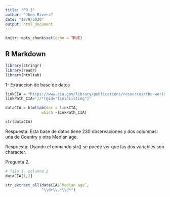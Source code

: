 ```yaml
---
title: "PD 3"
author: "Jhon Rivera"
date: "18/9/2020"
output: html_document
---
```


```r
knitr::opts_chunk$set(echo = TRUE)
```

## R Markdown

```r
library(stringr)
library(readr)
library(htmltab)
```

1- Extraccion de base de datos

```r

linkCIA = "https://www.cia.gov/library/publications/resources/the-world-factbook/fields/343.html"
linkPath_CIA='//*[@id="fieldListing"]'

dataCIA = htmltab(doc = linkCIA, 
                which =linkPath_CIA)
```
```r
str(dataCIA)
```


Respuesta: Esta base de datos tiene 230 observaciones y dos columnas: una de Country y otra Median age.

Respuesta: Usando el comando str() se puede ver que las dos variables son character.


Pregunta 2. 

```r
# fila 1, columna 2
dataCIA[1,2]
```

```r
str_extract_all(dataCIA$`Median age`,
                "\\d+\\.*\\d*")
```







